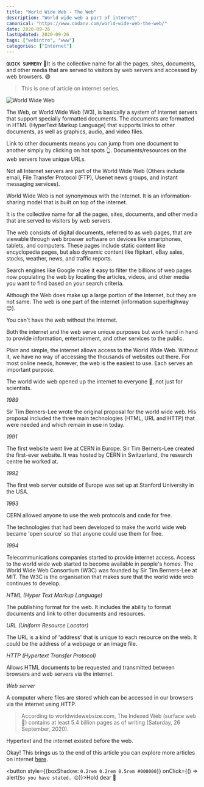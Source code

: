 ```yaml
---
title: "World Wide Web - The Web"
description: "World wide web a part of internet"
canonical: "https://www.codanv.com/world-wide-web-the-web/"
date: 2020-09-26
lastUpdated: 2020-09-26
tags: ["webintro", "www"]
categories: ["Internet"]
---
```


**`QUICK SUMMERY`** 🔹It is the collective name for all the pages, sites, documents, and other media that are served to visitors by web servers and accessed by web browsers. 😄

> This is one of article on internet series.

![World Wide Web](./world-wide-web.png)

The Web, or World Wide Web (W3), is basically a system of Internet servers that support specially formatted documents. The documents are formatted in HTML (HyperText Markup Language) that supports links to other documents, as well as graphics, audio, and video files.

Link to other documents means you can jump from one document to another simply by clicking on hot spots 👆. Documents/resources on the web servers have unique URLs.

Not all Internet servers are part of the World Wide Web (Others include email, File Transfer Protocol (FTP), Usenet news groups, and instant messaging services). 

World Wide Web is not synonymous with the Internet. It is an information-sharing model that is built on top of the internet.

It is the collective name for all the pages, sites, documents, and other media that are served to visitors by web servers.

The web consists of digital documents, referred to as web pages, that are viewable through web browser software on devices like smartphones, tablets, and computers. These pages include static content like encyclopedia pages, but also dynamic content like flipkart, eBay sales, stocks, weather, news, and traffic reports. 

Search engines like Google make it easy to filter the billions of web pages now populating the web by locating the articles, videos, and other media you want to find based on your search criteria.

Although the Web does make up a large portion of the Internet, but they are not same. The web is one part of the internet (information superhighway 😊).

You can't have the web without the Internet. 

Both the internet and the web serve unique purposes but work hand in hand to provide information, entertainment, and other services to the public.

Plain and simple, the internet allows access to the World Wide Web. Without it, we have no way of accessing the thousands of websites out there. For most online needs, however, the web is the easiest to use. Each serves an important purpose.

The world wide web opened up the internet to everyone 🙏, not just for scientists.

*1989*

Sir Tim Berners-Lee wrote the original proposal for the world wide web.
His proposal included the three main technologies (HTML, URL and HTTP) that were needed and which remain in use in today.

*1991*

The first website went live at CERN in Europe.
Sir Tim Berners-Lee created the first-ever website. It was hosted by CERN in Switzerland, the research centre he worked at. 

*1992*

The first web server outside of Europe was set up at Stanford University in the USA.

*1993*

CERN allowed anyone to use the web protocols and code for free.

The technologies that had been developed to make the world wide web became 'open source' so that anyone could use them for free.

*1994*

Telecommunications companies started to provide internet access.
Access to the world wide web started to become available in people's homes.
The World Wide Web Consortium (W3C) was founded by Sir Tim Berners-Lee at MIT. The W3C is the organisation that makes sure that the world wide web continues to develop.

*HTML (Hyper Text Markup Language)* 

The publishing format for the web. It includes the ability to format documents and link to other documents and resources.

*URL (Uniform Resource Locator)* 

The URL is a kind of 'address' that is unique to each resource on the web. It could be the address of a webpage or an image file.

*HTTP (Hypertext Transfer Protocol)* 

Allows HTML documents to be requested and transmitted between browsers and web servers via the internet.

*Web server* 

A computer where files are stored which can be accessed in our browsers via the internet using HTTP.

> According to worldwidewebsize.com, The Indexed Web (surface web 🤔) contains at least 5.4 billion pages as of writing (Saturday, 26 September, 2020). 

Hypertext and the internet existed before the web.

Okay! This brings us to the end of this article you can explore more articles on internet [here](/categories/internet).

<button style={{boxShadow: `0.2rem 0.2rem 0.5rem #000000`}} onClick={() => alert(`So you have stated. 😊`)}>Hold dear 💜</button>
